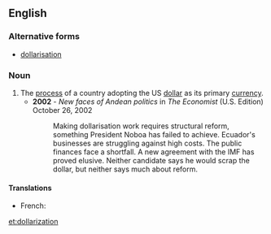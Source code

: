 ==English==

===Alternative forms===
* [[dollarisation]]

===Noun===
{{en-noun|-}}

# The [[process]] of a country adopting the US [[dollar]] as its primary [[currency]].
#* '''2002''' - ''New faces of Andean politics''  in ''The Economist'' (U.S. Edition) October 26, 2002
#*: Making dollarisation work requires structural reform, something President Noboa has failed to achieve. Ecuador's businesses are struggling against high costs. The public finances face a shortfall. A new agreement with the IMF has proved elusive. Neither candidate says he would scrap the dollar, but neither says much about reform.

====Translations====
{{trans-top|the process of a country adopting the US dollar as its primary currency}}
* French: {{t+|fr|dollarisation|f}}
{{trans-mid}}
{{trans-bottom}}

[[et:dollarization]]